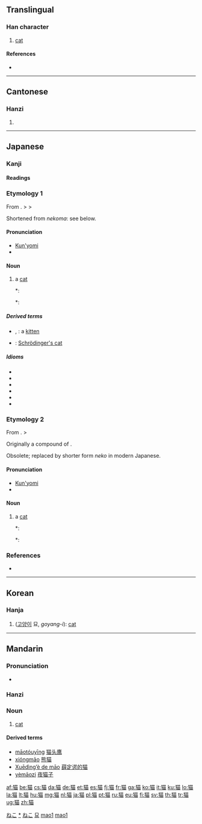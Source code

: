 {{also|貓}}<!-- may be replaced by zh-forms -->
==Translingual==

===Han character===
{{Han char|rn=94|rad=犬|as=09|sn=12|four=|canj=大竹廿田 (KHTW)}}

# [[cat]]

====References====
* {{Han ref|kx=0714.270|dkj=20535|dj=1127.010|hdz=21352.010|uh=732B|ud=29483}}

----

==Cantonese==

===Hanzi===
{{yue-hanzi|jyut=|y=maau1|tra=貓}}

# {{defn|lang=yue|sort=犬09}}

----

==Japanese==

===Kanji===
{{ja-kanji|grade=c|rs=犬09}}

====Readings====
{{ja-readings
|goon=[[みょう]] (myō), {{qualifier|historical}} [[めう]] (meu)
|kanon=[[びょう]] (byō), {{qualifier|historical}} [[べう]] (beu)
|kun=[[ねこ]] (neko)
}}

===Etymology 1===
From {{etyl|ojp|ja|sort=ねこ}}.  {{IPAchar|/*ni<sub>1</sub>a-ko<sub>1</sub>ma/}} > {{IPAchar|/ne<sub>1</sub>ko<sub>1</sub>ma/}} > {{IPAchar|/neko/}}

Shortened from ''nekoma'': see below.

====Pronunciation====
* [[訓読み|Kun'yomi]]
* {{IPA|lang=ja|[ne̞.ꜜko̞]}}

====Noun====
{{ja-noun|k|hira=ねこ|rom=neko|hidx=ねこ|kata=ネコ}}

# a [[cat]]
#*: {{RQ:Wamyō Ruijushō|7|56}}
#*: {{Jpan|猫: 野王案、猫、音苗、禰古麻、下總本有和名二字興河海抄引此合、本草和名同訓、或省云'''禰古'''、新撰字鏡、狸、'''禰古'''、按狸一名猫、見本草和名、似虎而小、熊捕鼠為糧}}

=====Derived terms=====
* {{l|ja|子猫}}, {{l|ja|仔猫|tr=[[こねこ]], ''[[koneko]]''}}: a [[kitten]]
* {{l|ja|シュレーディンガーの猫|tr=[[シュレーディンガーのねこ]], ''[[Shurēdingā no neko]]''}}: [[Schrödinger's cat]]

=====Idioms=====
{{attention|ja|These idioms need hira & rom transliterations, need glosses.}}
* {{l|ja|猫も杓子も}}
* {{l|ja|猫の手も借りたい}}
* {{l|ja|猫舌}}
* {{l|ja|猫に小判}}
* {{l|ja|猫の額}}
* {{l|ja|借りてきた猫}}

===Etymology 2===
From {{etyl|ojp|ja|sort=ねこ}}.  {{IPAchar|/*ni<sub>1</sub>a-ko<sub>1</sub>ma/}} > {{IPAchar|/ne<sub>1</sub>ko<sub>1</sub>ma/}}

Originally a compound of {{compound|lang=ja|sort=ねこま|にゃ|tr1=nya|t1=[[onomatopoeia]] for the sound a cat makes (compare English {{term|lang=en|mew}})|こま|tr2=koma|t2=four-legged animal}}.

Obsolete; replaced by shorter form ''neko'' in modern Japanese.

====Pronunciation====
* [[訓読み|Kun'yomi]]
* {{IPA|lang=ja|[ne̞.ko̞.mä]}}

====Noun====
{{ja-noun|k|hira=ねこま|rom=nekoma|hidx=ねこま}}

# {{context|lang=ja|sort=ねこま|obsolete}} a [[cat]]
#*: {{RQ:Wamyō Ruijushō|7|56}}
#*: {{Jpan|猫: 野王案、猫、音苗、'''禰古麻'''、下總本有和名二字興河海抄引此合、本草和名同訓、或省云禰古、新撰字鏡、狸、禰古、按狸一名猫、見本草和名、似虎而小、熊捕鼠為糧}}

===References===
* {{R:Wamyō Ruijushō}}

[[Category:1000 Japanese basic words|ねこ]]
[[Category:ja:Cats|*]]
[[Category:ja:Mammals|ねこ]]

----

==Korean==

===Hanja===
{{ko-hanja|hangeul=묘|eumhun=|rv=myo|mr=myo|y=myo}}

# ([[고양이]] 묘, ''goyang-i''): [[cat]]

[[Category:Hanja readings|묘]]

----

==Mandarin==
{{Hani-forms|[[猫]]|[[貓]]}}

===Pronunciation===
* {{audio|Zh-mao.ogg|Audio}}

===Hanzi===
{{cmn-hanzi|tra=貓|pin=[[māo]] ([[mao1]])|wg=mao<sup>1</sup>}}

===Noun===
{{cmn-noun|s|pin=māo|pint=mao1|tra=貓|sim=猫|mw=只|rs=犬09}}

# [[cat]]

====Derived terms====
* [[māotóuyīng]] [[猫头鹰]]
* [[xióngmāo]] [[熊猫]]
* [[Xuēdìng’è de māo]] [[薛定谔的猫]]
* [[yèmāozi]] [[夜猫子]]

[[Category:cmn:Mammals in simplified script|mao1]]
[[Category:cmn:Cats in simplified script|mao1]]

[[af:猫]]
[[be:猫]]
[[cs:猫]]
[[da:猫]]
[[de:猫]]
[[et:猫]]
[[es:猫]]
[[fj:猫]]
[[fr:猫]]
[[ga:猫]]
[[ko:猫]]
[[it:猫]]
[[ku:猫]]
[[lo:猫]]
[[la:猫]]
[[lt:猫]]
[[hu:猫]]
[[mg:猫]]
[[nl:猫]]
[[ja:猫]]
[[pl:猫]]
[[pt:猫]]
[[ru:猫]]
[[eu:猫]]
[[fi:猫]]
[[sv:猫]]
[[th:猫]]
[[tr:猫]]
[[ug:猫]]
[[zh:猫]]